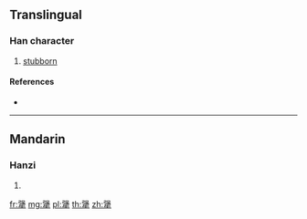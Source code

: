 {{character info/new}}
{{also|强}}
==Translingual==

===Han character===
{{Han char|rn=93|rad=牛|as=12|sn=16|four=|canj=NIHQ}}

# [[stubborn]]

====References====
* {{Han ref|kx=0704.081|hdz=31820.100|uh=729F|ud=29343}}

----

==Mandarin==

===Hanzi===
{{cmn-hanzi|pin=[[jiàng]] ([[jiang4]])|wg=chiang<sup>4</sup>}}

# {{defn|lang=cmn|sort=牛12}}

[[fr:犟]]
[[mg:犟]]
[[pl:犟]]
[[th:犟]]
[[zh:犟]]